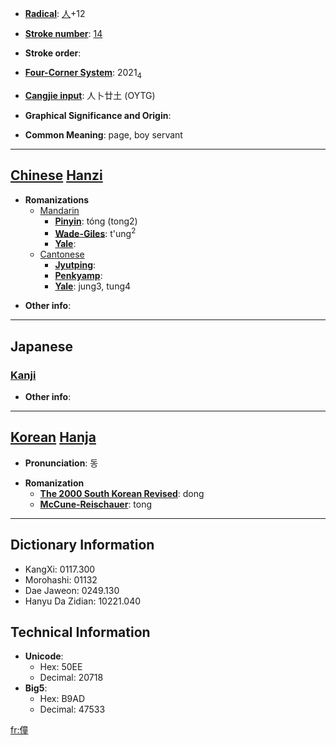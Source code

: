 * '''[[Wiktionary:Chinese radical index| Radical]]''': [[Wiktionary:Chinese radical index 人|人]]+12

* '''[[Wiktionary:Chinese total strokes index|Stroke number]]''': [[Wiktionary:Chinese total strokes index 14|14]]

* '''Stroke order''': 

* '''[[Wiktionary:Chinese four corner index|Four-Corner System]]''': 2021<sub>4</sub>

* '''[[Wiktionary:Chinese Cangjie index|Cangjie input]]''': 人卜廿土 (OYTG)

* '''Graphical Significance and Origin''': 

* '''Common Meaning''': page, boy servant

----

== [[Chinese]] [[Hanzi]] ==

* '''Romanizations'''
** [[Mandarin]]
*** '''[[Pinyin]]''': tóng (tong2)
*** '''[[Wade-Giles]]''': t'ung<sup>2</sup>
*** '''[[Yale]]''': 
**[[Cantonese]]
***'''[[Jyutping]]''':
***'''[[Penkyamp]]''': 
***'''[[Yale]]''': jung3, tung4

* '''Other info''': 

----

==Japanese==
===[[Kanji]]===
{{kanji|on readings=[[どう]] (dō), [[とう]] (tō)
|kun readings=[[わらべ]] (warabe), [[しもべ]] (shimobe)
}}

* '''Other info''':  

----

== [[Korean]] [[Hanja]] ==

* '''Pronunciation''': 동

* '''Romanization'''
** '''[[The 2000 South Korean Revised Romanization|The 2000 South Korean Revised]]''': dong
** '''[[McCune-Reischauer]]''': tong

----

== Dictionary Information ==

* KangXi: 0117.300
* Morohashi: 01132
* Dae Jaweon: 0249.130
* Hanyu Da Zidian: 10221.040

== Technical Information ==

* '''Unicode''':
** Hex: 50EE
** Decimal: 20718
* '''Big5''':
** Hex: B9AD
** Decimal: 47533

[[fr:僮]]